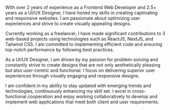 With over 2 years of experience as a Frontend Web Developer and 2.5+ years as a UI/UX Designer, I have honed my skills in creating captivating and responsive websites. I am passionate about optimizing user experiences and strive to create visually appealing designs.

Currently working as a freelancer, I have made significant contributions to 3 web-based projects using technologies such as ReactJS, NextJS, and Tailwind CSS. I am committed to implementing efficient code and ensuring top-notch performance by following best practices.

As a UI/UX Designer, I am driven by my passion for problem-solving and constantly strive to create designs that are not only aesthetically pleasing but also user-centric and functional. I focus on delivering superior user experiences through visually engaging and responsive designs.

I am confident in my ability to stay updated with emerging trends and technologies, continuously enhancing my skill set. I excel in cross-functional cooperation and enjoy working collaboratively to develop and implement web applications that meet both client and user requirements.
